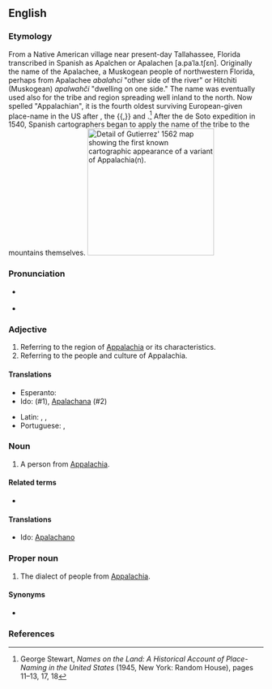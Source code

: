 ==English==

===Etymology===
From a Native American village near present-day Tallahassee, Florida transcribed in Spanish as Apalchen or Apalachen [a.paˈla.tʃɛn]. Originally the name of the Apalachee, a Muskogean people of northwestern Florida, perhaps from Apalachee  ''abalahci'' "other side of the river" or Hitchiti (Muskogean) ''apalwahči'' "dwelling on one side." The name was eventually used also for the tribe and region spreading well inland to the north. Now spelled "Appalachian", it is the fourth oldest surviving European-given place-name in the US after {{m|en|Florida}}, the {{m|en|Dry Tortugas}}{{,}} and {{m|en|Cape Canaveral}}.<ref>George Stewart, ''Names on the Land: A Historical Account of Place-Naming in the United States'' (1945, New York: Random House), pages 11–13, 17, 18</ref> After the de Soto expedition in 1540, Spanish cartographers began to apply the name of the tribe to the mountains themselves.
[[File:Gutierrez-1562-detail-app1.jpg|thumb|250px|right|Detail of Gutierrez' 1562 map showing the first known cartographic appearance of a variant of ''Appalachia(n)''.]]

===Pronunciation===
* {{a|northern US|Canada}} {{IPA|en|/ˌæ.pəˈleɪ.(t)ʃən/}}
*: {{audio|en|en-us-Appalachian.ogg|Audio (US)}}
*: {{rhymes|en|eɪʃən}}
*: {{homophones|en|appellation}}
* {{a|southern US}} {{IPA|en|/ˌæ.pəˈlæ.tʃən/}}
*: {{rhymes|en|ætʃən}}

===Adjective===
{{en-adj}}

# Referring to the region of [[Appalachia]] or its characteristics.
# Referring to the people and culture of Appalachia.

====Translations====
{{trans-top|referring to Appalachia}}
* Esperanto: {{t|eo|Apalaĉa}}
* Ido: {{t|io|Apalacha}} (#1), [[Apalachana]] (#2)
{{trans-mid}}
* Latin: {{t|la|appalachianus|m}}, {{t|la|appalachiana|f}}, {{t|la|appalachianum|n}}
* Portuguese: {{t|pt|apalachiano}}, {{t|pt|appalachiano}}
{{trans-bottom}}

===Noun===
{{en-noun}}

# A person from [[Appalachia]].

====Related terms====
* {{l|en|Appalachians}}

====Translations====
{{trans-top|person from Appalachia}}
* Ido: [[Apalachano]]
{{trans-mid}}
{{trans-bottom}}

===Proper noun===
{{en-proper noun}}

# The dialect of people from [[Appalachia]].

====Synonyms====
* {{l|en|Appalachian English}}

===References===
<references/>
